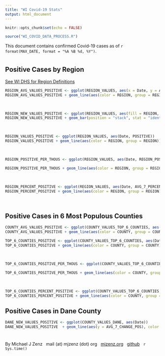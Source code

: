```yaml
---
title: "WI Covid-19 Stats"
output: html_document
---
```


```r
knitr::opts_chunk$set(echo = FALSE)
```



```r
source("WI_COVID_DATA_PROCESS.R")
```


This document contains confirmed Covid-19 cases as of `r format(MAX_DATE, format = "%A %B %d, %Y")`.

# {.tabset}

## Positive Cases by Region 
[See WI DHS for Region Definitions](https://www.dhs.wisconsin.gov/aboutdhs/regions.htm)

```r

REGION_AVG_VALUES_POSITIVE <- ggplot(REGION_VALUES, aes(x = Date, y = AVG_7_CHANGE_POS))
REGION_AVG_VALUES_POSITIVE + geom_line(aes(color = REGION, group = REGION)) + labs(y = "", title  = "New  Covid-19 Cases (7-day trailing average)") 
```


&nbsp;

```r

REGION_NEW_VALUES_POSITIVE <- ggplot(REGION_VALUES, aes(fill = REGION, x = Date, y = CHANGE_POS))
REGION_NEW_VALUES_POSITIVE + geom_bar(position = "stack", stat = "identity") + labs(y = "", title  = "New Daily Covid-19 Cases") 
```


&nbsp;



```r


REGION_VALUES_POSITIVE <- ggplot(REGION_VALUES, aes(Date, POSITIVE))
REGION_VALUES_POSITIVE + geom_line(aes(color = REGION, group = REGION)) + scale_y_log10() + labs(y = "", title  = "Total Covid-19 Cases (Log Scale)")
```


&nbsp;


```r
REGION_POSITIVE_PER_THOUS <- ggplot(REGION_VALUES, aes(Date, REGION_POSITIVE_PER_THOUS))

REGION_POSITIVE_PER_THOUS + geom_line(aes(color = REGION, group = REGION)) +  labs(y = "", title = "Total Covid-19 Cases per 1000 People")
```



&nbsp;


```r
REGION_PERCENT_POSITIVE <- ggplot(REGION_VALUES, aes(Date, AVG_7_PERCENT_POS))
REGION_PERCENT_POSITIVE + geom_line(aes(color = REGION, group = REGION)) + labs(y = "", title = "Prop. Positive Tests (7-day trailing average)") + ylim(0,.25)

```



&nbsp;



## Positive Cases in 6 Most Populous Counties


```r

COUNTY_AVG_VALUES_POSITIVE <- ggplot(COUNTY_VALUES_TOP_6_COUNTIES, aes(x = Date, y = AVG_7_CHANGE_POS))
COUNTY_AVG_VALUES_POSITIVE + geom_line(aes(color = COUNTY, group = COUNTY)) + labs(y = "", title  = "New  Covid-19 Cases (7-day trailing average)")
```




```r


TOP_6_COUNTIES_POSITIVE <- ggplot(COUNTY_VALUES_TOP_6_COUNTIES, aes(Date, POSITIVE))
TOP_6_COUNTIES_POSITIVE + geom_line(aes(color = COUNTY, group = COUNTY)) + scale_y_log10() + labs(y = "", title  = "Total Covid-19 Cases (Log Scale)")
```


&nbsp;


```r
TOP_6_COUNTIES_POSITIVE_PER_THOUS <- ggplot(COUNTY_VALUES_TOP_6_COUNTIES, aes(Date, COUNTY_POSITIVE_PER_THOUS))

TOP_6_COUNTIES_POSITIVE_PER_THOUS + geom_line(aes(color = COUNTY, group = COUNTY)) +  labs(y = "", title = "Total Covid-19 Cases per 1000 People")
```

&nbsp;


```r
TOP_6_COUNTIES_PERCENT_POSITIVE <- ggplot(COUNTY_VALUES_TOP_6_COUNTIES, aes(Date, AVG_7_PERCENT_POS))
TOP_6_COUNTIES_PERCENT_POSITIVE + geom_line(aes(color = COUNTY, group = COUNTY)) + labs(y = "", title = "Prop. Positive Tests (7-day trailing average)") + ylim(0,.30)

```


## Positive Cases in Dane County

```r

DANE_NEW_VALUES_POSITIVE <- ggplot(COUNTY_VALUES_DANE, aes(Date))
DANE_NEW_VALUES_POSITIVE  + geom_line(aes(y = AVG_7_CHANGE_POS), color = "black") + geom_line(aes(y = CHANGE_POS), color = "red") + labs(y = "", title  = "New Daily Covid-19 Cases in Dane County (7-day AVG)") 

```



# {-}
By Michael J Zenz
&nbsp;
mail (at) mjzenz (dot) org
&nbsp;
[mjzenz.org](https://www.mjzenz.org)
&nbsp;
[github](https://github.com/mjzenz/WI-Covid)
&nbsp;
`r Sys.time()`


